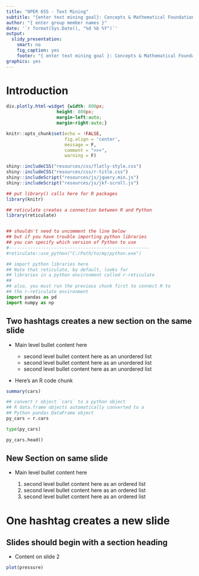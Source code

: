 ```yaml
---
title: "OPER 655 - Text Mining"
subtitle: "{enter text mining goal}: Concepts & Mathematical Foundations"
author: "{ enter group member names }"
date: '`r format(Sys.Date(), "%d %b %Y")`'
output: 
  slidy_presentation:
    smart: no
    fig_caption: yes
    footer: "{ enter text mining goal }: Concepts & Mathematical Foundations"
graphics: yes
---
```


# Introduction

```css
div.plotly.html-widget {width: 800px;
                   height: 800px;
                   margin-left:auto;
                   margin-right:auto;}
```

```r
knitr::opts_chunk$set(echo = !FALSE, 
                      fig.align = 'center',
                      message = F,
                      comment = ">>>",
                      warning = F)

shiny::includeCSS("resources/css/flatly-style.css")
shiny::includeCSS("resources/css/r-title.css")
shiny::includeScript("resources/js/jquery.min.js")
shiny::includeScript("resources/js/jkf-scroll.js")
```

```r
## put library() calls here for R packages
library(knitr)

## reticulate creates a connection between R and Python
library(reticulate)


## shouldn't need to uncomment the line below
## but if you have trouble importing python libraries
## you can specify which version of Python to use
#-----------------------------------------------------
#reticulate::use_python("C:/Path/to/my/python.exe")
```

```python
## import python libraries here
## Note that reticulate, by default, looks for 
## libraries in a python environment called r-reticulate
##
## also, you must run the previous chunk first to connect R to
## the r-reticulate environment
import pandas as pd
import numpy as np
```

## Two hashtags creates a new section on the same slide

-   Main level bullet content here

    -   second level bullet content here as an unordered list
    -   second level bullet content here as an unordered list
    -   second level bullet content here as an unordered list

-   Here's an R code chunk

```r
summary(cars)
```

```python
## convert r object `cars` to a python object
## R data.frame objects automatically converted to a 
## Python pandas DataFrame object  
py_cars = r.cars

type(py_cars)

py_cars.head()
```

## New Section on same slide

-   Main level bullet content here

    1.  second level bullet content here as an ordered list
    2.  second level bullet content here as an ordered list
    3.  second level bullet content here as an ordered list

# One hashtag creates a new slide

## Slides should begin with a section heading

-   Content on slide 2

```r
plot(pressure)
```
